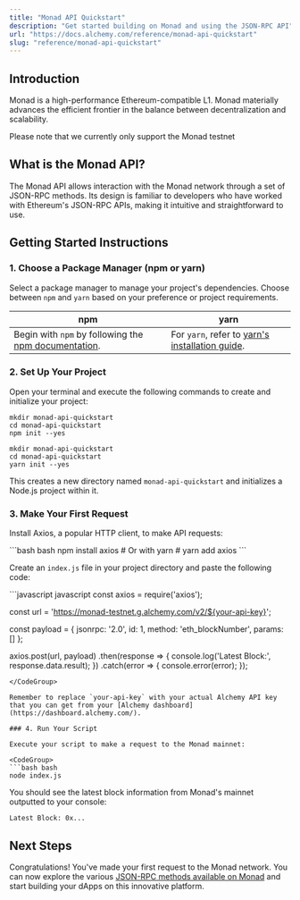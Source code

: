 ```yaml
---
title: "Monad API Quickstart"
description: "Get started building on Monad and using the JSON-RPC API"
url: "https://docs.alchemy.com/reference/monad-api-quickstart"
slug: "reference/monad-api-quickstart"
---
```


## Introduction

Monad is a high-performance Ethereum-compatible L1. Monad materially advances the efficient frontier in the balance between decentralization and scalability.

<Info>
  Please note that we currently only support the Monad testnet
</Info>

## What is the Monad API?

The Monad API allows interaction with the Monad network through a set of JSON-RPC methods. Its design is familiar to developers who have worked with Ethereum's JSON-RPC APIs, making it intuitive and straightforward to use.

## Getting Started Instructions

### 1. Choose a Package Manager (npm or yarn)

Select a package manager to manage your project's dependencies. Choose between `npm` and `yarn` based on your preference or project requirements.

| npm                                                                                                                       | yarn                                                                                                |
| ------------------------------------------------------------------------------------------------------------------------- | --------------------------------------------------------------------------------------------------- |
| Begin with `npm` by following the [npm documentation](https://docs.npmjs.com/downloading-and-installing-node-js-and-npm). | For `yarn`, refer to [yarn's installation guide](https://classic.yarnpkg.com/lang/en/docs/install). |

### 2. Set Up Your Project

Open your terminal and execute the following commands to create and initialize your project:

```
mkdir monad-api-quickstart
cd monad-api-quickstart
npm init --yes
```

```
mkdir monad-api-quickstart
cd monad-api-quickstart
yarn init --yes
```

This creates a new directory named `monad-api-quickstart` and initializes a Node.js project within it.

### 3. Make Your First Request

Install Axios, a popular HTTP client, to make API requests:

<CodeGroup>
  ```bash bash
  npm install axios
  # Or with yarn
  # yarn add axios
  ```
</CodeGroup>

Create an `index.js` file in your project directory and paste the following code:

<CodeGroup>
  ```javascript javascript
  const axios = require('axios');

  const url = 'https://monad-testnet.g.alchemy.com/v2/${your-api-key}';

  const payload = {
    jsonrpc: '2.0',
    id: 1,
    method: 'eth_blockNumber',
    params: []
  };

  axios.post(url, payload)
    .then(response => {
      console.log('Latest Block:', response.data.result);
    })
    .catch(error => {
      console.error(error);
    });
  ```
</CodeGroup>

Remember to replace `your-api-key` with your actual Alchemy API key that you can get from your [Alchemy dashboard](https://dashboard.alchemy.com/).

### 4. Run Your Script

Execute your script to make a request to the Monad mainnet:

<CodeGroup>
  ```bash bash
  node index.js
  ```
</CodeGroup>

You should see the latest block information from Monad's mainnet outputted to your console:

```
Latest Block: 0x...
```

## Next Steps

Congratulations! You've made your first request to the Monad network. You can now explore the various [JSON-RPC methods available on Monad](/reference/monad-api-endpoints) and start building your dApps on this innovative platform.

